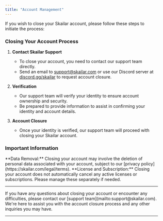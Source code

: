 ```yaml
---
title: "Account Management"
---
```


If you wish to close your Skailar account, please follow these steps to initiate the process:

### Closing Your Account Process

1. **Contact Skailar Support**
   - To close your account, you need to contact our support team directly.
   - Send an email to [support@skailar.com](mailto:support@skailar.com) or use our Discord server at [discord.gg/skailar](https://discord.gg/skailar) to request account closure.

2. **Verification**
   - Our support team will verify your identity to ensure account ownership and security.
   - Be prepared to provide information to assist in confirming your identity and account details.

3. **Account Closure**
   - Once your identity is verified, our support team will proceed with closing your Skailar account.

### Important Information

<Warning>
**Data Removal:** Closing your account may involve the deletion of personal data associated with your account, subject to our [privacy policy](https://skailar.com/legal/terms).
</Warning>
<Note>
**License and Subscription:** Closing your account does not automatically cancel any active licenses or subscriptions. Please manage these separately if needed.
</Note>

---

<Card title="Need Assistance?" icon="headset" href="https://discord.gg/skailar">
If you have any questions about closing your account or encounter any difficulties, please contact our [support team](mailto:support@skailar.com). We're here to assist you with the account closure process and any other inquiries you may have.
</Card>

---
